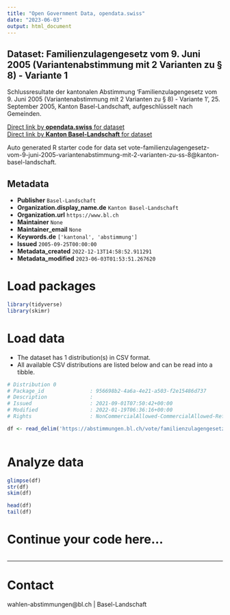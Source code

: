 ```yaml
---
title: "Open Government Data, opendata.swiss"
date: "2023-06-03"
output: html_document
---
```


## Dataset: Familienzulagengesetz vom 9. Juni 2005 (Variantenabstimmung mit 2 Varianten zu § 8) - Variante 1

Schlussresultate der kantonalen Abstimmung 'Familienzulagengesetz vom 9. Juni 2005 (Variantenabstimmung mit 2 Varianten zu § 8) - Variante 1', 25. September 2005, Kanton Basel-Landschaft, aufgeschlüsselt nach Gemeinden.

[Direct link by **opendata.swiss** for dataset](https://opendata.swiss/de/dataset/familienzulagengesetz-vom-9-juni-2005-variantenabstimmung-mit-2-varianten-zu-8-variante-1)<br>
[Direct link by **Kanton Basel-Landschaft** for dataset](https://abstimmungen.bl.ch/vote/familienzulagengesetz-vom-9-juni-2005-variantenabstimmung-mit-2-varianten-zu-ss-8/data)

Auto generated R starter code for data set vote-familienzulagengesetz-vom-9-juni-2005-variantenabstimmung-mit-2-varianten-zu-ss-8@kanton-basel-landschaft.

## Metadata

- **Publisher** `Basel-Landschaft`
- **Organization.display_name.de** `Kanton Basel-Landschaft`
- **Organization.url** `https://www.bl.ch`
- **Maintainer** `None`
- **Maintainer_email** `None`
- **Keywords.de** `['kantonal', 'abstimmung']`
- **Issued** `2005-09-25T00:00:00`
- **Metadata_created** `2022-12-13T14:58:52.911291`
- **Metadata_modified** `2023-06-03T01:53:51.267620`


# Load packages

```r

library(tidyverse)
library(skimr)

```

# Load data

-   The dataset has 1 distribution(s) in CSV format.
-   All available CSV distributions are listed below and can be read into a tibble.

```r

# Distribution 0
# Package_id               : 956698b2-4a6a-4e21-a503-f2e15486d737
# Description              : 
# Issued                   : 2021-09-01T07:50:42+00:00
# Modified                 : 2022-01-19T06:36:16+00:00
# Rights                   : NonCommercialAllowed-CommercialAllowed-ReferenceRequired

df <- read_delim('https://abstimmungen.bl.ch/vote/familienzulagengesetz-vom-9-juni-2005-variantenabstimmung-mit-2-varianten-zu-ss-8/data-csv')



```

# Analyze data

```r

glimpse(df)
str(df)
skim(df)

head(df)
tail(df)

```

# Continue your code here...

```r

```

------------------------------------------------------------------------

# Contact

wahlen-abstimmungen@bl.ch | Basel-Landschaft
